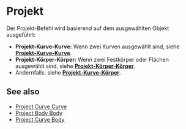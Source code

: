 
# Projekt

<Reference shortcut="I" command="Project" button="Im vorgeschlagenen Befehlsmenü"  buttonIcon='button-project'/>

Der Projekt-Befehl wird basierend auf dem ausgewählten Objekt ausgeführt:
   - **Projekt-Kurve-Kurve:** Wenn zwei Kurven ausgewählt sind, siehe [**Projekt-Kurve-Kurve**](project-curve-curve).
   - **Projekt-Körper-Körper:** Wenn zwei Festkörper oder Flächen ausgewählt sind, siehe [**Projekt-Körper-Körper**](project-body-body).
   - Andernfalls: siehe [**Projekt-Kurve-Körper**](project-curve-body).

## See also
- [Project Curve Curve](project-curve-curve)
- [Project Body Body](project-body-body)
- [Project Curve Body](project-curve-body)
